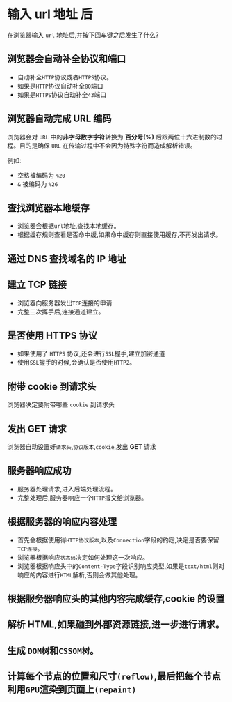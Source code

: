 # 输入 url 地址 后

在浏览器输入 `url` 地址后,并按下回车键之后发生了什么?

## 浏览器会自动补全协议和端口

- 自动补全`HTTP`协议或者`HTTPS`协议。
- 如果是`HTTP`协议自动补全`80`端口
- 如果是`HTTPS`协议自动补全`43`端口

## 浏览器自动完成 URL 编码

浏览器会对 `URL` 中的**非字母数字字符**转换为 **百分号(%)** 后跟两位十六进制数的过程。目的是确保 `URL` 在传输过程中不会因为特殊字符而造成解析错误。

例如:

- 空格被编码为 `%20`
- `&` 被编码为 `%26`

## 查找浏览器本地缓存

- 浏览器会根据`url`地址,查找本地缓存。
- 根据缓存规则查看是否命中缓,如果命中缓存则直接使用缓存,不再发出请求。

## 通过 DNS 查找域名的 IP 地址

## 建立 TCP 链接

- 浏览器向服务器发出`TCP`连接的申请
- 完整三次挥手后,连接通道建立。

## 是否使用 HTTPS 协议

- 如果使用了 `HTTPS` 协议,还会进行`SSL`握手,建立加密通道
- 使用`SSL`握手的时候,会确认是否使用`HTTP2`。

## 附带 cookie 到请求头

浏览器决定要附带哪些 `cookie` 到请求头

## 发出 GET 请求

浏览器自动设置好`请求头`,`协议版本`,`cookie`,发出 **GET** 请求

## 服务器响应成功

- 服务器处理请求,进入后端处理流程。
- 完整处理后,服务器响应一个`HTTP`报文给浏览器。

## 根据服务器的响应内容处理

- 首先会根据使用得`HTTP协议版本`,以及`Connection`字段的约定,决定是否要保留`TCP连接`。
- 浏览器根据响应`状态码`决定如何处理这一次响应。
- 浏览器根据响应头中的`Content-Type`字段识别响应类型,如果是`text/html`则对响应的内容进行`HTML`解析,否则会做其他处理。

## 根据服务器响应头的其他内容完成缓存,cookie 的设置

## 解析 HTML,如果碰到外部资源链接,进一步进行请求。

## 生成 `DOM树`和`CSSOM树`。

## 计算每个节点的位置和尺寸`(reflow)`,最后把每个节点利用`GPU`渲染到页面上`(repaint)`
